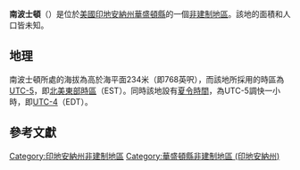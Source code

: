 {{noteTA
|G1=USState
|G2=地名
|G3=Unit
}}
{{Infobox settlement
|official_name            = 南波士頓
|native_name = South Boston
|settlement_type          = [[非建制地區|非建制地區]]
|image_skyline            = 
|imagesize                = 
|image_map                = 
|mapsize                  = 
|pushpin_map              = USA Indiana
|pushpin_label            = 南波士頓
|pushpin_label_position   = top
|pushpin_map_caption      = 南波士頓在印地安納州的位置
|subdivision_type         = [[世界政區索引|國家]]
|subdivision_type1        = [[美国州份|州份]]
|subdivision_type2        = [[印地安納州行政区划|縣]]
|subdivision_name         = [[美国|美国]]
|subdivision_name1        = [[印地安納州|印地安納州]]
|subdivision_name2        = [[華盛頓縣_(印地安納州)|華盛頓縣]]
|elevation_ft             = 768
|elevation_m              = 234
|area_total_km2           = 
|area_total_sq_mi         = 
|area_land_km2            = 
|area_land_sq_mi          = 
|area_water_km2           = 
|area_water_sq_mi         = 
|population_as_of         = 2010
|population_footnotes     = 
|population_total         = 
|population_metro         = 
|population_density_km2   = auto
|population_density_sq_mi = auto
|timezone                 = [[北美东部时区|北美东部时区]]
|utc_offset               = -5
|coordinates              = {{coord|38|34|58|N|85|58|45|W|display=inline,title}}
| coor_pinpoint           = 
| coordinates_footnotes   = 
|timezone_DST             = EDT
|utc_offset_DST           = -4
|postal_code_type         = [[美國郵區編號|郵區編號]]
|postal_code              = 47167
|area_code                = {{link-en|电话区号812|Area code 812|812}}
|blank_name = [[地名信息系统|GNIS ID]]
|blank_info = 443780<ref name="GNIS">{{cite gnis|443780|South Boston}}</ref>
}}
'''南波士頓'''（{{lang-en|South Boston}}）是位於[[美國|美國]][[印地安納州|印地安納州]][[華盛頓縣_(印地安納州)|華盛頓縣]]的一個[[非建制地區|非建制地區]]。該地的面積和人口皆未知。

== 地理 ==
南波士頓所處的海拔為高於海平面234米（即768英呎），而該地所採用的時區為[[UTC-5|UTC-5]]，即[[北美東部時區|北美東部時區]]（EST）。同時該地設有[[夏令時間|夏令時間]]，為UTC-5調快一小時，即[[UTC-4|UTC-4]]（EDT）。

== 參考文獻 ==
{{reflist}}

{{華盛頓縣 (印地安納州)}}

{{DEFAULTSORT:South Boston}}
[[Category:印地安納州非建制地區|Category:印地安納州非建制地區]]
[[Category:華盛頓縣非建制地區_(印地安納州)|Category:華盛頓縣非建制地區 (印地安納州)]]

{{Indiana-geo-stub}}